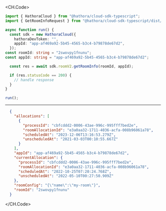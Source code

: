 
<CH.Code>
```typescript GetRoomInfo.ts
import { HathoraCloud } from "@hathora/cloud-sdk-typescript";
import { GetRoomInfoRequest } from "@hathora/cloud-sdk-typescript/dist/models/operations";

async function run() {
  const sdk = new HathoraCloud({
    hathoraDevToken: "",
    appId: "app-af469a92-5b45-4565-b3c4-b79878de67d2",
  });
const roomId: string = "2swovpy1fnunu";
const appId: string = "app-af469a92-5b45-4565-b3c4-b79878de67d2";

  const res = await sdk.roomV2.getRoomInfo(roomId, appId);

  if (res.statusCode == 200) {
    // handle response
  }
}

run();
```
---

```json Example Response
  {
    "allocations": [
      {
        "processId": "cbfcddd2-0006-43ae-996c-995fff7bed2e",
        "roomAllocationId": "e3a0aa32-1711-4036-acfa-008b96061a78",
        "scheduledAt": "2023-12-06T13:16:53.279Z",
        "unscheduledAt": "2021-03-03T00:10:55.667Z"
      }
    ],
    "appId": "app-af469a92-5b45-4565-b3c4-b79878de67d2",
    "currentAllocation": {
      "processId": "cbfcddd2-0006-43ae-996c-995fff7bed2e",
      "roomAllocationId": "e3a0aa32-1711-4036-acfa-008b96061a78",
      "scheduledAt": "2022-10-25T07:20:24.768Z",
      "unscheduledAt": "2022-05-10T00:27:50.909Z"
    },
    "roomConfig": "{\"name\":\"my-room\"}",
    "roomId": "2swovpy1fnunu"
  }
```
</CH.Code>
